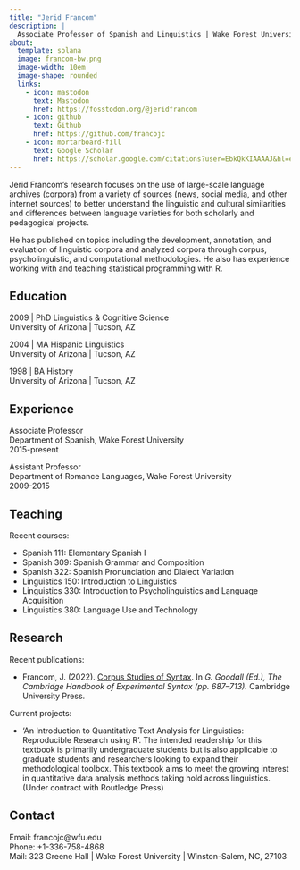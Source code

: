 ```yaml
---
title: "Jerid Francom"
description: |
  Associate Professor of Spanish and Linguistics | Wake Forest University
about:
  template: solana
  image: francom-bw.png
  image-width: 10em
  image-shape: rounded
  links:
    - icon: mastodon
      text: Mastodon
      href: https://fosstodon.org/@jeridfrancom
    - icon: github
      text: Github
      href: https://github.com/francojc
    - icon: mortarboard-fill
      text: Google Scholar
      href: https://scholar.google.com/citations?user=EbkQkKIAAAAJ&hl=en
---
```


Jerid Francom's research focuses on the use of large-scale language archives (corpora) from a variety of sources (news, social media, and other internet sources) to better understand the linguistic and cultural similarities and differences between language varieties for both scholarly and pedagogical projects.

He has published on topics including the development, annotation, and evaluation of linguistic corpora and analyzed corpora through corpus, psycholinguistic, and computational methodologies. He also has experience working with and teaching statistical programming with R.

::: panel-tabset
## Education

2009 \| PhD Linguistics & Cognitive Science\
University of Arizona \| Tucson, AZ

2004 \| MA Hispanic Linguistics\
University of Arizona \| Tucson, AZ

1998 \| BA History\
University of Arizona \| Tucson, AZ

## Experience

Associate Professor\
Department of Spanish, Wake Forest University\
2015-present

Assistant Professor\
Department of Romance Languages, Wake Forest University\
2009-2015

## Teaching

Recent courses:

-   Spanish 111: Elementary Spanish I
-   Spanish 309: Spanish Grammar and Composition
-   Spanish 322: Spanish Pronunciation and Dialect Variation
-   Linguistics 150: Introduction to Linguistics
-   Linguistics 330: Introduction to Psycholinguistics and Language Acquisition
-   Linguistics 380: Language Use and Technology

## Research

Recent publications:

- Francom, J. (2022). [Corpus Studies of Syntax](https://www.cambridge.org/us/academic/subjects/languages-linguistics/grammar-and-syntax/cambridge-handbook-experimental-syntax). In *G. Goodall (Ed.), The Cambridge Handbook of Experimental Syntax (pp. 687--713).* Cambridge University Press.

Current projects:

- 'An Introduction to Quantitative Text Analysis for Linguistics: Reproducible Research using R'. The intended readership for this textbook is primarily undergraduate students but is also applicable to graduate students and researchers looking to expand their methodological toolbox. This textbook aims to meet the growing interest in quantitative data analysis methods taking hold across linguistics. (Under contract with Routledge Press)

## Contact

Email: francojc\@wfu.edu\
Phone: +1-336-758-4868\
Mail: 323 Greene Hall \| Wake Forest University \| Winston-Salem, NC, 27103
:::
	
